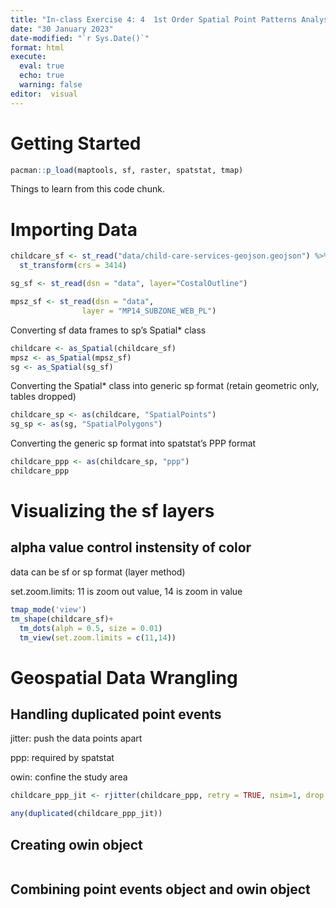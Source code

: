 ```yaml
---
title: "In-class Exercise 4: 4  1st Order Spatial Point Patterns Analysis Methods"
date: "30 January 2023"
date-modified: "`r Sys.Date()`"
format: html
execute:
  eval: true
  echo: true
  warning: false
editor:  visual
---
```


# Getting Started

```r
pacman::p_load(maptools, sf, raster, spatstat, tmap)
```

Things to learn from this code chunk.

# Importing Data

```r
childcare_sf <- st_read("data/child-care-services-geojson.geojson") %>%
  st_transform(crs = 3414)
```

```r
sg_sf <- st_read(dsn = "data", layer="CostalOutline")
```

```r
mpsz_sf <- st_read(dsn = "data", 
                layer = "MP14_SUBZONE_WEB_PL")
```

Converting sf data frames to sp's Spatial\* class

```r
childcare <- as_Spatial(childcare_sf)
mpsz <- as_Spatial(mpsz_sf)
sg <- as_Spatial(sg_sf)
```

Converting the Spatial\* class into generic sp format (retain geometric only, tables dropped)

```r
childcare_sp <- as(childcare, "SpatialPoints")
sg_sp <- as(sg, "SpatialPolygons")
```

Converting the generic sp format into spatstat's PPP format

```r
childcare_ppp <- as(childcare_sp, "ppp")
childcare_ppp
```

# Visualizing the sf layers

::: callout-note
## alpha value control instensity of color

data can be sf or sp format (layer method)

set.zoom.limits: 11 is zoom out value, 14 is zoom in value
:::

```r
tmap_mode('view')
tm_shape(childcare_sf)+
  tm_dots(alph = 0.5, size = 0.01)
  tm_view(set.zoom.limits = c(11,14))
```

# Geospatial Data Wrangling

## Handling duplicated point events

::: callout-note
jitter: push the data points apart

ppp: required by spatstat

owin: confine the study area
:::

```r
childcare_ppp_jit <- rjitter(childcare_ppp, retry = TRUE, nsim=1, drop = TRUE)
```

```r
any(duplicated(childcare_ppp_jit))
```

## Creating owin object

```r

```

## Combining point events object and owin object
